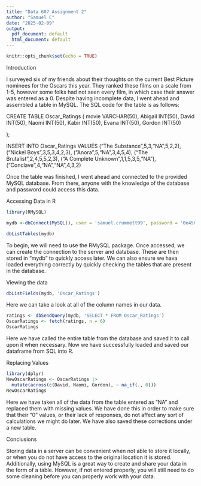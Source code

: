 ---
title: "Data 607 Assignment 2"
author: "Samuel C"
date: "2025-02-09"
output:
  pdf_document: default
  html_document: default
---

```{r setup, include=FALSE}
knitr::opts_chunk$set(echo = TRUE)
```

Introduction

I surveyed six of my friends about their thoughts on the current Best Picture nominees for the Oscars this year. They ranked these films on a scale from 1-5, however some folks had not seen every film, in which case their answer was entered as a 0. Despite having incomplete data, I went ahead and assembled a table in MySQL. The SQL code for the table is as follows:

CREATE TABLE Oscar_Ratings (
	movie VARCHAR(50),
	Abigail INT(50),
	David INT(50), 
	Naomi INT(50),
	Kabir INT(50),
    Evana INT(50),
    Gordon INT(50)

);

INSERT INTO Oscar_Ratings
VALUES
("The Substance",5,3,"NA",5,2,2),
("Nickel Boys",3,5,3,4,2,3),
("Anora",5,"NA",3,4,5,4),
("The Brutalist",2,4,5,5,2,3),
("A Complete Unknown",1,1,5,3,5,"NA"),
("Conclave",4,"NA","NA",4,3,2)

Once the table was finished, I went ahead and connected to the provided MySQL database. From there, anyone with the knowledge of the database and password could access this data.

Accessing Data in R
```{r}
library(RMySQL)

mydb <-dbConnect(MySQL(), user = 'samuel.crummett99', password = '0e4586f2d39e843c', dbname = 'samuel.crummett99', host = 'cuny607sql.mysql.database.azure.com')

dbListTables(mydb)
```
To begin, we will need to use the RMySQL package. Once accessed, we can create the connection to the server and database. These are then stored in "mydb" to quickly access later. We can also ensure we hava loaded everything correctly by quickly checking the tables that are present in the database.

Viewing the data
```{r}
dbListFields(mydb, 'Oscar_Ratings')
```
Here we can take a look at all of the column names in our data.

```{r}
ratings <- dbSendQuery(mydb, 'SELECT * FROM Oscar_Ratings')
OscarRatings <- fetch(ratings, n = 6)
OscarRatings
```
Here we have called the entire table from the database and saved it to call upon it when necessary. Now we have successfully loaded and saved our dataframe from SQL into R.

Replacing Values
```{r}
library(dplyr)
NewOscarRatings <- OscarRatings |>
  mutate(across(c(David, Naomi, Gordon), ~ na_if(., 0)))
NewOscarRatings
```
Here we have taken all of the data from the table entered as "NA" and replaced them with missing values. We have done this in order to make sure that their "0" values, or their lack of responses, do not affect any sort of calculations we might do later. We have also saved these corrections under a new table.

Conclusions

Storing data in a server can be convenient when not able to store it locally, or when you do not have access to the original location it is stored. Additionally, using MySQL is a great way to create and share your data in the form of a table. However, if not entered properly, you will still need to do some  cleaning before you can properly work with your data.
